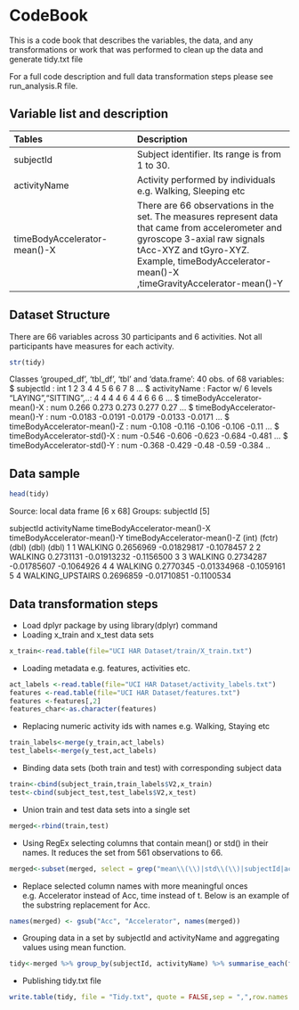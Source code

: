 CodeBook
========================================================
This is a code book that describes the variables, the data, and any transformations or work that was performed to clean up the data and generate tidy.txt file

For a full code description and full data transformation steps please see run_analysis.R file. 

## Variable list and description


| Tables   |      Description      | 
|:----------|:-------------|
| subjectId |  Subject identifier. Its range is from 1 to 30. |
| activityName | Activity performed by individuals e.g. Walking, Sleeping etc | 
| timeBodyAccelerator-mean()-X | There are 66 observations in the set. The measures represent data that came from accelerometer and gyroscope 3-axial raw signals tAcc-XYZ and tGyro-XYZ. Example, timeBodyAccelerator-mean()-X ,timeGravityAccelerator-mean()-Y| 

## Dataset Structure
There are 66 variables across 30 participants and 6 activities. Not all participants have measures for each activity.
```r
str(tidy)
```
Classes ‘grouped_df’, ‘tbl_df’, ‘tbl’ and 'data.frame':	40 obs. of  68 variables:
 $ subjectId                                       : int  1 2 3 4 4 5 6 6 7 8 ...
 $ activityName                                    : Factor w/ 6 levels "LAYING","SITTING",..: 4 4 4 4 6 4 4 6 6 6 ...
 $ timeBodyAccelerator-mean()-X                    : num  0.266 0.273 0.273 0.277 0.27 ...
 $ timeBodyAccelerator-mean()-Y                    : num  -0.0183 -0.0191 -0.0179 -0.0133 -0.0171 ...
 $ timeBodyAccelerator-mean()-Z                    : num  -0.108 -0.116 -0.106 -0.106 -0.11 ...
 $ timeBodyAccelerator-std()-X                     : num  -0.546 -0.606 -0.623 -0.684 -0.481 ...
 $ timeBodyAccelerator-std()-Y                     : num  -0.368 -0.429 -0.48 -0.59 -0.384 ..
 
## Data sample
```r
head(tidy)
```
Source: local data frame [6 x 68]
Groups: subjectId [5]

  subjectId     activityName timeBodyAccelerator-mean()-X timeBodyAccelerator-mean()-Y timeBodyAccelerator-mean()-Z
      (int)           (fctr)                        (dbl)                        (dbl)                        (dbl)
1         1          WALKING                    0.2656969                  -0.01829817                   -0.1078457
2         2          WALKING                    0.2731131                  -0.01913232                   -0.1156500
3         3          WALKING                    0.2734287                  -0.01785607                   -0.1064926
4         4          WALKING                    0.2770345                  -0.01334968                   -0.1059161
5         4 WALKING_UPSTAIRS                    0.2696859                  -0.01710851                   -0.1100534

## Data transformation steps
* Load dplyr package by using library(dplyr) command
* Loading x_train and x_test data sets
```r
x_train<-read.table(file="UCI HAR Dataset/train/X_train.txt")
```
* Loading metadata e.g. features, activities etc.
```r
act_labels <-read.table(file="UCI HAR Dataset/activity_labels.txt")
features <-read.table(file="UCI HAR Dataset/features.txt")
features <-features[,2]
features_char<-as.character(features)
```
* Replacing numeric activity ids with names  e.g. Walking, Staying etc
```r
train_labels<-merge(y_train,act_labels)
test_labels<-merge(y_test,act_labels)
```
* Binding data sets (both train and test) with corresponding subject data
```r
train<-cbind(subject_train,train_labels$V2,x_train)
test<-cbind(subject_test,test_labels$V2,x_test)
```
* Union train and test data sets into a single set
```r
merged<-rbind(train,test)
```
* Using RegEx selecting columns that contain mean() or std() in their names. It reduces the set from 561 observations to 66.
```r
merged<-subset(merged, select = grep("mean\\(\\)|std\\(\\)|subjectId|activityName", names(merged),value=T))
```
* Replace selected column names with more meaningful onces e.g. Accelerator instead of Acc, time instead of t. Below is an example of the substring replacement for Acc.
```r
names(merged) <- gsub("Acc", "Accelerator", names(merged))
```
* Grouping data in a set by subjectId and activityName and aggregating values  using mean function.
```r
tidy<-merged %>% group_by(subjectId, activityName) %>% summarise_each(funs(mean))
```
* Publishing tidy.txt file
```r
write.table(tidy, file = "Tidy.txt", quote = FALSE,sep = ",",row.names = FALSE)
```

